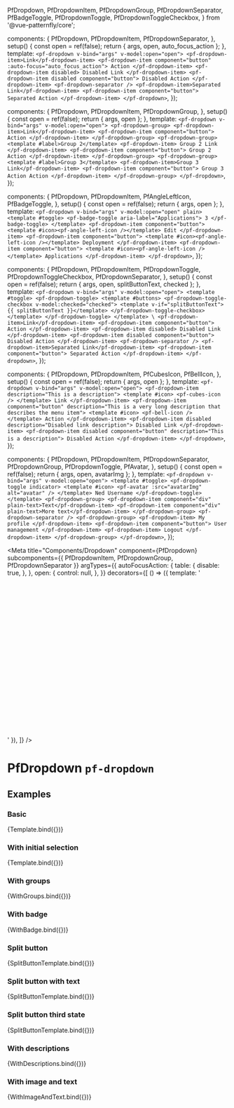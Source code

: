 
  PfDropdown,
  PfDropdownItem,
  PfDropdownGroup,
  PfDropdownSeparator,
  PfBadgeToggle,
  PfDropdownToggle,
  PfDropdownToggleCheckbox,
} from '@vue-patternfly/core';


  components: {
    PfDropdown,
    PfDropdownItem,
    PfDropdownSeparator,
  },
  setup() {
    const open = ref(false);
    return { args, open, auto_focus_action };
  },
  template: `
    <pf-dropdown v-bind="args" v-model:open="open">
      <pf-dropdown-item>Link</pf-dropdown-item>
      <pf-dropdown-item component="button" :auto-focus="auto_focus_action">
        Action
      </pf-dropdown-item>
      <pf-dropdown-item disabled>
        Disabled Link
      </pf-dropdown-item>
      <pf-dropdown-item disabled component="button">
        Disabled Action
      </pf-dropdown-item>
      <pf-dropdown-separator />
      <pf-dropdown-item>Separated Link</pf-dropdown-item>
      <pf-dropdown-item component="button">
        Separated Action
      </pf-dropdown-item>
    </pf-dropdown>
  `,
});

  components: {
    PfDropdown,
    PfDropdownItem,
    PfDropdownGroup,
  },
  setup() {
    const open = ref(false);
    return { args, open };
  },
  template: `
    <pf-dropdown v-bind="args" v-model:open="open">
      <pf-dropdown-group>
        <pf-dropdown-item>Link</pf-dropdown-item>
        <pf-dropdown-item component="button">
          Action
        </pf-dropdown-item>
      </pf-dropdown-group>
      <pf-dropdown-group>
        <template #label>Group 2</template>
        <pf-dropdown-item>
          Group 2 Link
        </pf-dropdown-item>
        <pf-dropdown-item component="button">
          Group 2 Action
        </pf-dropdown-item>
      </pf-dropdown-group>
      <pf-dropdown-group>
        <template #label>Group 3</template>
        <pf-dropdown-item>Group 3 Link</pf-dropdown-item>
        <pf-dropdown-item component="button">
          Group 3 Action Action
        </pf-dropdown-item>
      </pf-dropdown-group>
    </pf-dropdown>
  `,
});

  components: {
    PfDropdown,
    PfDropdownItem,
    PfAngleLeftIcon,
    PfBadgeToggle,
  },
  setup() {
    const open = ref(false);
    return { args, open };
  },
  template: `
    <pf-dropdown v-bind="args" v-model:open="open" plain>
      <template #toggle>
        <pf-badge-toggle aria-label="Applications">
          3
        </pf-badge-toggle>
      </template>
      <pf-dropdown-item component="button">
        <template #icon><pf-angle-left-icon /></template>
        Edit
      </pf-dropdown-item>
      <pf-dropdown-item component="button">
        <template #icon><pf-angle-left-icon /></template>
        Deployment
      </pf-dropdown-item>
      <pf-dropdown-item component="button">
        <template #icon><pf-angle-left-icon /></template>
        Applications
      </pf-dropdown-item>
    </pf-dropdown>
  `,
});

  components: {
    PfDropdown,
    PfDropdownItem,
    PfDropdownToggle,
    PfDropdownToggleCheckbox,
    PfDropdownSeparator,
  },
  setup() {
    const open = ref(false);
    return { args, open, splitButtonText, checked };
  },
  template: `
    <pf-dropdown v-bind="args" v-model:open="open">
      <template #toggle>
        <pf-dropdown-toggle>
          <template #buttons>
            <pf-dropdown-toggle-checkbox v-model:checked="checked">
              <template v-if="splitButtonText">{{ splitButtonText }}</template>
            </pf-dropdown-toggle-checkbox>
          </template>
        </pf-dropdown-toggle>
      </template>
      \
      <pf-dropdown-item>Link</pf-dropdown-item>
      <pf-dropdown-item component="button">
        Action
      </pf-dropdown-item>
      <pf-dropdown-item disabled>
        Disabled Link
      </pf-dropdown-item>
      <pf-dropdown-item disabled component="button">
        Disabled Action
      </pf-dropdown-item>
      <pf-dropdown-separator />
      <pf-dropdown-item>Separated Link</pf-dropdown-item>
      <pf-dropdown-item component="button">
        Separated Action
      </pf-dropdown-item>
    </pf-dropdown>
  `,
});

  components: {
    PfDropdown,
    PfDropdownItem,
    PfCubesIcon,
    PfBellIcon,
  },
  setup() {
    const open = ref(false);
    return { args, open };
  },
  template: `
    <pf-dropdown v-bind="args" v-model:open="open">
      <pf-dropdown-item description="This is a description">
        <template #icon>
          <pf-cubes-icon />
        </template>
        Link
      </pf-dropdown-item>
      <pf-dropdown-item component="button" description="This is a very long description that describes the menu item">
        <template #icon>
          <pf-bell-icon />
        </template>
        Action
      </pf-dropdown-item>
      <pf-dropdown-item disabled description="Disabled link description">
        Disabled Link
      </pf-dropdown-item>
      <pf-dropdown-item disabled component="button" description="This is a description">
        Disabled Action
      </pf-dropdown-item>
    </pf-dropdown>
  `,
});

  components: {
    PfDropdown,
    PfDropdownItem,
    PfDropdownSeparator,
    PfDropdownGroup,
    PfDropdownToggle,
    PfAvatar,
  },
  setup() {
    const open = ref(false);
    return { args, open, avatarImg };
  },
  template: `
    <pf-dropdown v-bind="args" v-model:open="open">
      <template #toggle>
        <pf-dropdown-toggle indicator>
          <template #icon>
            <pf-avatar :src="avatarImg" alt="avatar" />
          </template>
          Ned Username
        </pf-dropdown-toggle>
      </template>
      <pf-dropdown-group>
        <pf-dropdown-item component="div" plain-text>Text</pf-dropdown-item>
        <pf-dropdown-item component="div" plain-text>More text</pf-dropdown-item>
      </pf-dropdown-group>
      <pf-dropdown-separator />
      <pf-dropdown-group>
        <pf-dropdown-item>
          My profile
        </pf-dropdown-item>
        <pf-dropdown-item component="button">
          User management
        </pf-dropdown-item>
        <pf-dropdown-item>
          Logout
        </pf-dropdown-item>
      </pf-dropdown-group>
    </pf-dropdown>
  `,
});


<Meta title="Components/Dropdown" component={PfDropdown} subcomponents={{ PfDropdownItem, PfDropdownGroup, PfDropdownSeparator }} argTypes={{
    autoFocusAction: {
      table: {
        disable: true,
      },
    },
    open: {
      control: null,
    },
  }} decorators={[
    () => ({ template: '<div style="min-height: 350px"><story /></div>' }),
  ]} />

# PfDropdown `pf-dropdown`

## Examples

### Basic

<Canvas>
  <Story name="Basic" args={{
    text: 'Dropdown',
    auto_focus_action: false,
  }}>
    {Template.bind({})}
  </Story>
</Canvas>

<ArgsTable story="Basic" />

### With initial selection

<Canvas>
  <Story name="With initial selection" args={{
    text: 'Dropdown',
    auto_focus_action: true,
  }}>
    {Template.bind({})}
  </Story>
</Canvas>

### With groups

<Canvas>
  <Story name="With groups" args={{
    text: 'Dropdown',
    auto_focus_action: false,
  }}>
    {WithGroups.bind({})}
  </Story>
</Canvas>

### With badge

<Canvas>
  <Story name="With badge" args={{
    text: 'Dropdown',
    auto_focus_action: false,
  }}>
    {WithBadge.bind({})}
  </Story>
</Canvas>

### Split button

<Canvas>
  <Story name="Split button" args={{
    text: 'Dropdown',
    auto_focus_action: false,
    splitButtonText: '',
    checked: false,
  }}>
    {SplitButtonTemplate.bind({})}
  </Story>
</Canvas>

### Split button with text

<Canvas>
  <Story name="Split button with text" args={{
    text: 'Dropdown',
    auto_focus_action: false,
    splitButtonText: '10 selected',
    checked: false,
  }}>
    {SplitButtonTemplate.bind({})}
  </Story>
</Canvas>

### Split button third state

<Canvas>
  <Story name="Split button third state" args={{
    text: 'Dropdown',
    auto_focus_action: false,
    splitButtonText: '10 selected',
    checked: null,
  }}>
    {SplitButtonTemplate.bind({})}
  </Story>
</Canvas>

### With descriptions

<Canvas>
  <Story name="With descriptions" args={{
    text: 'Dropdown',
    auto_focus_action: false,
  }}>
    {WithDescriptions.bind({})}
  </Story>
</Canvas>

### With image and text

<Canvas>
  <Story name="With image and text" args={{
    text: 'Dropdown',
    auto_focus_action: false,
  }}>
    {WithImageAndText.bind({})}
  </Story>
</Canvas>
